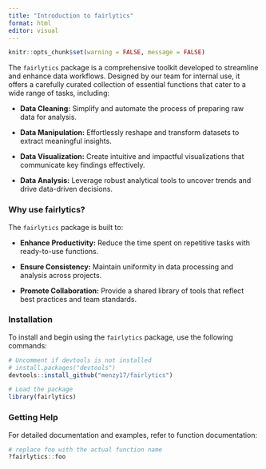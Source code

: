 ```yaml
---
title: "Introduction to fairlytics"
format: html
editor: visual
---
```


```r
knitr::opts_chunk$set(warning = FALSE, message = FALSE) 
```

The `fairlytics` package is a comprehensive toolkit developed to streamline and enhance data workflows. Designed by our team for internal use, it offers a carefully curated collection of essential functions that cater to a wide range of tasks, including:

-   **Data Cleaning:** Simplify and automate the process of preparing raw data for analysis.

-   **Data Manipulation:** Effortlessly reshape and transform datasets to extract meaningful insights.

-   **Data Visualization:** Create intuitive and impactful visualizations that communicate key findings effectively.

-   **Data Analysis:** Leverage robust analytical tools to uncover trends and drive data-driven decisions.

### Why use fairlytics?

The `fairlytics` package is built to:

-   **Enhance Productivity:** Reduce the time spent on repetitive tasks with ready-to-use functions.

-   **Ensure Consistency:** Maintain uniformity in data processing and analysis across projects.

-   **Promote Collaboration:** Provide a shared library of tools that reflect best practices and team standards.

### Installation

To install and begin using the `fairlytics` package, use the following commands:

```r

# Uncomment if devtools is not installed
# install.packages("devtools")
devtools::install_github("menzy17/fairlytics")

# Load the package
library(fairlytics)

```


### Getting Help

For detailed documentation and examples, refer to function documentation:

```r

# replace foo with the actual function name
?fairlytics::foo

```



